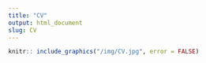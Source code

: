 ```yaml
---
title: "CV"
output: html_document
slug: CV
---
```

```r
knitr:: include_graphics("/img/CV.jpg", error = FALSE)
```